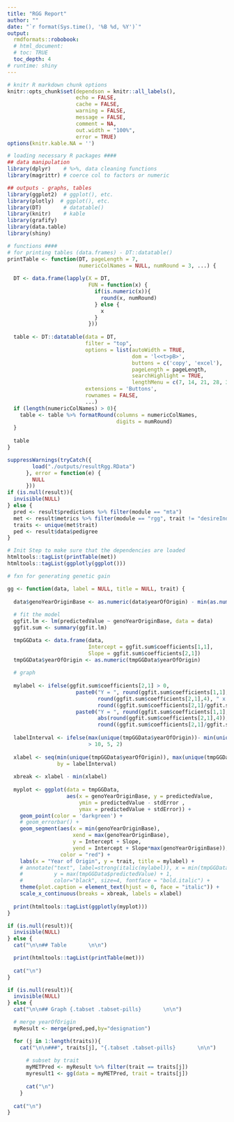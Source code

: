 ```yaml
---
title: "RGG Report"
author: ""
date: "`r format(Sys.time(), '%B %d, %Y')`"
output: 
  rmdformats::robobook:
  # html_document:
  # toc: TRUE
  toc_depth: 4
# runtime: shiny
---
```


<style>
.main-container {
  max-width: 200%;
  margin-left: 0;
  margin-right: 0;
}
.tab-content {
  margin-bottom: 50px;
}
.book .book-body .page-inner {
  max-width: 2000px;
}
</style>

```r

# knitr R markdown chunk options
knitr::opts_chunk$set(dependson = knitr::all_labels(),
                      echo = FALSE,
                      cache = FALSE,
                      warning = FALSE,
                      message = FALSE,
                      comment = NA,
                      out.width = "100%",
                      error = TRUE)
options(knitr.kable.NA = '')

# loading necessary R packages ####
## data manipulation
library(dplyr)    # %>%, data cleaning functions
library(magrittr) # coerce col to factors or numeric

## outputs - graphs, tables
library(ggplot2)  # ggplot(), etc.
library(plotly)  # ggplot(), etc.
library(DT)       # datatable()
library(knitr)    # kable
library(grafify)
library(data.table)
library(shiny)
```
<!-- END of setup chunk -->

```r

# functions ####
# for printing tables (data.frames) - DT::datatable()
printTable <- function(DT, pageLength = 7, 
                       numericColNames = NULL, numRound = 3, ...) {
  
  DT <- data.frame(lapply(X = DT, 
                          FUN = function(x) {
                            if(is.numeric(x)){
                              round(x, numRound)
                            } else {
                              x
                            }
                          }))
  
  table <- DT::datatable(data = DT, 
                         filter = "top", 
                         options = list(autoWidth = TRUE, 
                                        dom = 'l<<t>pB>', 
                                        buttons = c('copy', 'excel'),
                                        pageLength = pageLength,
                                        searchHighlight = TRUE,
                                        lengthMenu = c(7, 14, 21, 28, 35)),
                         extensions = 'Buttons',
                         rownames = FALSE,
                         ...)
  if (length(numericColNames) > 0){
    table <- table %>% formatRound(columns = numericColNames,
                                   digits = numRound)
  }
  
  table
}
```
<!-- END of printfxn chunk -->

```r
suppressWarnings(tryCatch({
        load("./outputs/resultRgg.RData")
      }, error = function(e) {
        NULL
      }))
if (is.null(result)){
  invisible(NULL)
} else {
  pred <- result$predictions %>% filter(module == "mta")
  met <- result$metrics %>% filter(module == "rgg", trait != "desireIndex")
  traits <- unique(met$trait)
  ped <- result$data$pedigree
}
```

```r
# Init Step to make sure that the dependencies are loaded
htmltools::tagList(printTable(met))
htmltools::tagList(ggplotly(ggplot()))
```

```r

# fxn for generating genetic gain

gg <- function(data, label = NULL, title = NULL, trait) {
  
  data$genoYearOriginBase <- as.numeric(data$yearOfOrigin) - min(as.numeric(data$yearOfOrigin))
  
  # fit the model
  ggfit.lm <- lm(predictedValue ~ genoYearOriginBase, data = data)
  ggfit.sum <- summary(ggfit.lm)

  tmpGGData <- data.frame(data, 
                          Intercept = ggfit.sum$coefficients[1,1], 
                          Slope = ggfit.sum$coefficients[2,1])
  tmpGGData$yearOfOrigin <- as.numeric(tmpGGData$yearOfOrigin)
  
  # graph
  
  mylabel <- ifelse(ggfit.sum$coefficients[2,1] > 0, 
                      paste0("Y = ", round(ggfit.sum$coefficients[1,1],4), " + ",
                             round(ggfit.sum$coefficients[2,1],4), " x Year, ", 
                             round((ggfit.sum$coefficients[2,1]/ggfit.sum$coefficients[1,1])*100,2),"% Gain"),
                      paste0("Y = ", round(ggfit.sum$coefficients[1,1],6), " - ",  
                             abs(round(ggfit.sum$coefficients[2,1],4)), " x Year, ", 
                             round((ggfit.sum$coefficients[2,1]/ggfit.sum$coefficients[1,1])*100,2),"% Gain"))
  
  labelInterval <- ifelse(max(unique(tmpGGData$yearOfOrigin))- min(unique(tmpGGData$yearOfOrigin)) 
                          > 10, 5, 2)
  
  xlabel <- seq(min(unique(tmpGGData$yearOfOrigin)), max(unique(tmpGGData$yearOfOrigin)), 
                by = labelInterval)
  
  xbreak <- xlabel - min(xlabel)
  
  myplot <- ggplot(data = tmpGGData,
                   aes(x = genoYearOriginBase, y = predictedValue,
                       ymin = predictedValue - stdError ,
                       ymax = predictedValue + stdError)) +
    geom_point(color = 'darkgreen') +
    # geom_errorbar() +
    geom_segment(aes(x = min(genoYearOriginBase),
                     xend = max(genoYearOriginBase),
                     y = Intercept + Slope,
                     yend = Intercept + Slope*max(genoYearOriginBase)),
                 color = "red") +
    labs(x = "Year of Origin", y = trait, title = mylabel) + 
    # annotate("text", label=strong(italic(mylabel)), x = min(tmpGGData$genoYearOriginBase) + 1, 
    #          y = max(tmpGGData$predictedValue) + 1,
    #          color="black", size=4, fontface = "bold.italic") +
    theme(plot.caption = element_text(hjust = 0, face = "italic")) +
    scale_x_continuous(breaks = xbreak, labels = xlabel)
  
  print(htmltools::tagList(ggplotly(myplot)))
}

```

```r
if (is.null(result)){
  invisible(NULL)
} else {
  cat("\n\n## Table       \n\n")

  print(htmltools::tagList(printTable(met)))
  
  cat("\n")
}

```

```r
if (is.null(result)){
  invisible(NULL)
} else {
  cat("\n\n## Graph {.tabset .tabset-pills}       \n\n")

  # merge yearOfOrigin
  myResult <- merge(pred,ped,by="designation")

  for (j in 1:length(traits)){
    cat("\n\n###", traits[j], "{.tabset .tabset-pills}       \n\n")
      
      # subset by trait
      myMETPred <- myResult %>% filter(trait == traits[j])
      myresult1 <- gg(data = myMETPred, trait = traits[j])
      
      cat("\n")
    }
  
  cat("\n")
}
  
```
